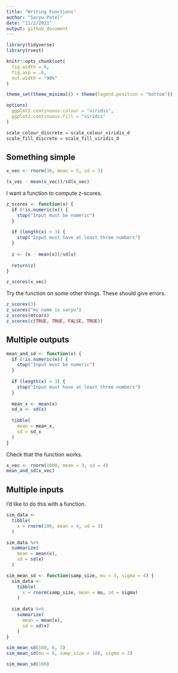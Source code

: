 ```yaml
---
title: "Writing Functions"
author: "Saryu Patel"
date: "11/2/2021"
output: github_document
---
```


```r
library(tidyverse)
library(rvest)

knitr::opts_chunk$set(
  fig.width = 6,
  fig.asp = .6,
  out.width = "90%"
)

theme_set(theme_minimal() + theme(legend.position = "bottom"))

options(
  ggplot2.continuous.colour = "viridis",
  ggplot2.continuous.fill = "viridis"
)

scale_colour_discrete = scale_colour_viridis_d
scale_fill_discrete = scale_fill_viridis_d
```

## Something simple

```r
x_vec <- rnorm(30, mean = 5, sd = 3)

(x_vec - mean(x_vec))/sd(x_vec)
```

I want a function to compute z-scores.

```r
z_scores <- function(x) {
  if (!is.numeric(x)) {
    stop("Input must be numeric")
  }
  
  if (length(x) < 3) {
    stop("Input must have at least three numbers")
  }
  
  z <- (x - mean(x))/sd(x)
  
  return(z)
}

z_scores(x_vec)
```

Try the function on some other things. These should give errors.

```r
z_scores(3)
z_scores("my name is saryu")
z_scores(mtcars)
z_scores(c(TRUE, TRUE, FALSE, TRUE))
```

## Multiple outputs

```r
mean_and_sd <- function(x) {
  if (!is.numeric(x)) {
    stop("Input must be numeric")
  }
  
  if (length(x) < 3) {
    stop("Input must have at least three numbers")
  }
  
  mean_x <- mean(x)
  sd_x <- sd(x)
  
  tibble(
    mean = mean_x,
    sd = sd_x
  )
}
```

Check that the function works.

```r
x_vec <- rnorm(1000, mean = 3, sd = 4)
mean_and_sd(x_vec)
```

## Multiple inputs

I'd like to do this with a function.

```r
sim_data <- 
  tibble(
    x = rnorm(100, mean = 4, sd = 3)
  )

sim_data %>% 
  summarize(
    mean = mean(x),
    sd = sd(x)
  )
```

```r
sim_mean_sd <- function(samp_size, mu = 3, sigma = 4) {
  sim_data <- 
    tibble(
      x = rnorm(samp_size, mean = mu, sd = sigma)
    )
  
  sim_data %>% 
    summarize(
      mean = mean(x),
      sd = sd(x)
    )
}

sim_mean_sd(100, 6, 3)
sim_mean_sd(mu = 6, samp_size = 100, sigma = 3)

sim_mean_sd(100)
```

